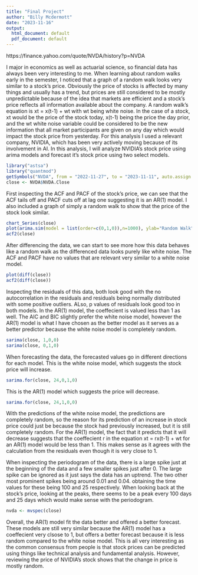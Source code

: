 ```yaml
---
title: "Final Project"
author: "Billy Mcdermott"
date: "2023-11-16"
output:
  html_document: default
  pdf_document: default
---
```


https://finance.yahoo.com/quote/NVDA/history?p=NVDA

I major in economics as well as actuarial science, so financial data has always been very interesting to me. When learning about random walks early in the semester, I noticed that a graph of a random walk looks very similar to a stock's price. Obviously the price of stocks is affected by many things and usually has a trend, but prices are still considered to be mostly unpredictable because of the idea that markets are efficient and a stock's price reflects all information available about the company. A random walk's equation is xt = x(t-1) + wt with wt being white noise. In the case of a stock, xt would be the price of the stock today, x(t-1) being the price the day prior, and the wt white noise variable could be considered to be the new information that all market participants are given on any day which would impact the stock price from yesterday. For this analysis I used a relevant company, NVIDIA, which has been very actively moving because of its involvement in AI. In this analysis, I will analyze NVIDIA's stock price using arima models and forecast it's stock price using two select models.

```r
library("astsa")
library("quantmod")
getSymbols("NVDA", from = "2022-11-27", to = "2023-11-11", auto.assign = TRUE)
close <- NVDA$NVDA.Close
```

First inspecting the ACF and PACF of the stock's price, we can see that the ACF tails off and PACF cuts off at lag one suggesting it is an AR(1) model. I also included a graph of simply a random walk to show that the price of the stock look similar.

```r
chart_Series(close)
plot(arima.sim(model = list(order=c(0,1,0)),n=1000), ylab="Random Walk")
acf2(close)
```

After differencing the data, we can start to see more how this data behaves like a random walk as the differenced data looks purely like white noise. The ACF and PACF have no values that are relevant very similar to a white noise model.

```r
plot(diff(close))
acf2(diff(close))
```

Inspecting the residuals of this data, both look good with the no autocorrelation in the residuals and residuals being normally distributed with some positive outliers. ALso, p values of residuals look good too in both models. In the AR(1) model, the coeffecient is valued less than 1 as well. The AIC and BIC slightly prefer the white noise model, however the AR(1) model is what I have chosen as the better model as it serves as a better predictor because the white noise model is completely random.

```r
sarima(close, 1,0,0)
sarima(close, 0,1,0)
```

When forecasting the data, the forecasted values go in different directions for each model. This is the white noise model, which suggests the stock price will increase.

```r
sarima.for(close, 24,0,1,0)
```

This is the AR(1) model which suggests the price will decrease.

```r
sarima.for(close, 24,1,0,0)
```

With the predictions of the white noise model, the predictions are completely random, so the reason for its prediction of an increase in stock price could just be because the stock had previously increased, but it is still completely random. For the AR(1) model, the fact that it predicts that it will decrease suggests that the coeffecient r in the equation xt = rx(t-1) + wt for an AR(1) model would be less than 1. This makes sense as it agrees with the calculation from the residuals even though it is very close to 1. 

When inspecting the periodogram of the data, there is a large spike just at the beginning of the data and a few smaller spikes just after 0. The large spike can be ignored as it just says the data has an uptrend. The two other most prominent spikes being around 0.01 and 0.04. obtaining the time values for these being 100 and 25 respectively. When looking back at the stock's price, looking at the peaks, there seems to be a peak every 100 days and 25 days which would make sense with the periodogram.

```r
nvda <- mvspec(close)
```

Overall, the AR(1) model fit the data better and offered a better forecast. These models are still very similar because the AR(1) model has a coeffecient very clsose to 1, but offers a better forecast because it is less random compared to the white noise model. This is all very interesting as the common consensus from people is that stock prices can be predicted using things like technical analysis and fundamental analysis. However, reviewing the price of NVIDIA's stock shows that the change in price is mostly random.